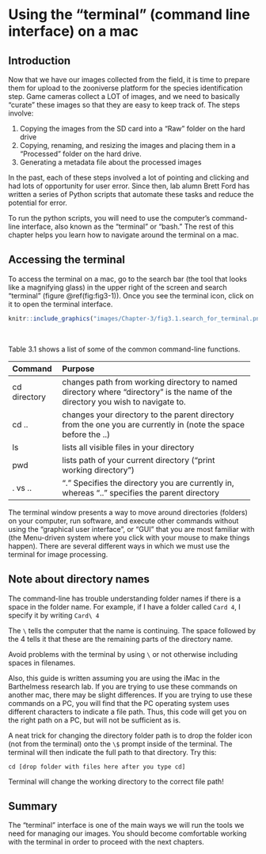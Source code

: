 # Using the "terminal" (command line interface) on a mac {#using-terminal}

## Introduction {#intro-terminal}
Now that we have our images collected from the field, it is time to prepare them for upload to the zooniverse platform for the species identification step. Game cameras collect a LOT of images, and we need to basically "curate" these images so that they are easy to keep track of.  The steps involve:

1. Copying the images from the SD card into a "Raw" folder on the hard drive
2. Copying, renaming, and resizing the images and placing them in a "Processed" folder on the hard drive.
3. Generating a metadata file about the processed images

In the past, each of these steps involved a lot of pointing and clicking and had lots of opportunity for user error. Since then, lab alumn Brett Ford has written a series of Python scripts that automate these tasks and reduce the potential for error.

To run the python scripts, you will need to use the computer's command-line interface, also known as the "terminal" or "bash." The rest of this chapter helps you learn how to navigate around the terminal on a mac.

## Accessing the terminal {#access-terminal}

To access the terminal on a mac,  go to the search bar (the tool that looks like a magnifying glass) in the upper right of the screen and search "terminal" (figure \@ref(fig:fig3-1)). Once you see the terminal icon, click on it to open the terminal interface.


```r
knitr::include_graphics("images/Chapter-3/fig3.1.search_for_terminal.png") 
```


\ 
\ 


Table 3.1 shows a list of some of the common command-line functions.

  -----------------------------------------------------------------------
  Command        Purpose
  -------------- --------------------------------------------------------
  cd directory   changes path from working directory to named directory
                 where "directory" is the name of the directory you
                 wish to navigate to.

  cd ..          changes your directory to the parent directory from the
                 one you are currently in (note the space before the ..)

  ls             lists all visible files in your directory

  pwd            lists path of your current directory ("print working
                 directory")

  . vs ..        "." Specifies the directory you are currently in,
                 whereas ".." specifies the parent directory
  -----------------------------------------------------------------------

The terminal window presents a way to move around directories (folders)
on your computer, run software, and execute other commands without using
the "graphical user interface", or "GUI" that you are most familiar with
(the Menu-driven system where you click with your mouse to make things
happen). There are several different ways in which we must use the
terminal for image processing.

## Note about directory names {#directory-names}

The command-line has trouble understanding folder names if there is a
space in the folder name. For example, if I have a folder called `Card 4`, I specify it by writing `Card\ 4`

The `\` tells the computer that the name is continuing. The space
followed by the 4 tells it that these are the remaining parts of the
directory name.

Avoid problems with the terminal by using `\` or not otherwise including spaces in filenames.

Also, this guide is written assuming you are using the iMac in the
Barthelmess research lab. If you are trying to use these commands on
another mac, there may be slight differences. If you are trying to use
these commands on a PC, you will find that the PC operating system uses
different characters to indicate a file path. Thus, this code will get
you on the right path on a PC, but will not be sufficient as is.

A neat trick for changing the directory folder path is to drop the folder icon (not from the terminal) onto the `\$` prompt inside of the terminal. The terminal
will then indicate the full path to that directory. Try this:

`cd [drop folder with files here after you type cd]`

Terminal will change the working directory to the correct file path!

## Summary {#ch3-summary}
The "terminal" interface is one of the main ways we will run the tools we need for managing our images. You should become comfortable working with the terminal in order to proceed with the next chapters.
